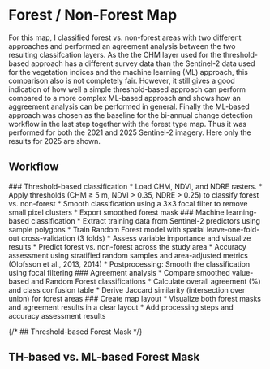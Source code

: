 
# Forest / Non-Forest Map

For this map, I classified forest vs. non-forest areas with two different approaches and performed an agreement analysis between the two resulting classifcation layers. As the the CHM layer used for the threshold-based approach has a different survey data than the Sentinel-2 data used for the vegetation indices and the machine learning (ML) approach, this comparison also is not completely fair. However, it still gives a good indication of how well a simple threshold-based approach can perform compared to a more complex ML-based approach and shows how an aggreement analysis can be performed in general. Finally the ML-based approach was chosen as the baseline for the bi-annual change detection workflow in the last step together with the forest type map. Thus it was performed for both the 2021 and 2025 Sentinel-2 imagery. Here only the results for 2025 are shown.

## **Workflow** 
<Steps>
### Threshold-based classification
   * Load CHM, NDVI, and NDRE rasters.
   * Apply thresholds (CHM ≥ 5 m, NDVI > 0.35, NDRE > 0.25) to classify forest vs. non-forest
   * Smooth classification using a 3×3 focal filter to remove small pixel clusters
   * Export smoothed forest mask
### Machine learning-based classification
   * Extract training data from Sentinel-2 predictors using sample polygons
   * Train Random Forest model with spatial leave-one-fold-out cross-validation (3 folds)
   * Assess variable importance and visualize results
   * Predict forest vs. non-forest across the study area
   * Accuracy assessment using stratified random samples and area-adjusted metrics (Olofsson et al., 2013, 2014)
   * Postprocessing: Smooth the classification using focal filtering
### Agreement analysis
   * Compare smoothed value-based and Random Forest classifications
   * Calculate overall agreement (%) and class confusion table
   * Derive Jaccard similarity (intersection over union) for forest areas
### Create map layout
   * Visualize both forest masks and agreement results in a clear layout
   * Add processing steps and accuracy assessment results
</Steps>

{/* ## Threshold-based Forest Mask
<FullScreenPDFViewer src="/forest-rs-portfolio/portfolio/02_docs_maps/03_forest_cover/s6ffschu_task07_forest_mask_map.pdf" /> */}

## TH-based vs. ML-based Forest Mask
<FullScreenPDFViewer height='1200px' src="/forest-rs-portfolio/portfolio/02_docs_maps/03_forest_cover/s6ffschu_task07_forest_mask_comparison_map.pdf" />